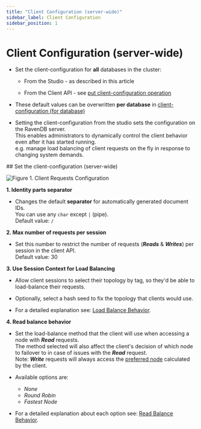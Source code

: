 ```yaml
---
title: "Client Configuration (server-wide)"
sidebar_label: Client Configuration
sidebar_position: 1
---
```



# Client Configuration (server-wide)
<Admonition type="note" title="Note">

* Set the client-configuration for __all__ databases in the cluster:  

  * From the Studio - as described in this article
  
  * From the Client API - see [put client-configuration operation](../../client-api/operations/server-wide/configuration/put-serverwide-client-configuration)

* These default values can be overwritten __per database__ in [client-configuration (for database)](../../studio/database/settings/client-configuration-per-database)

* Setting the client-configuration from the studio sets the configuration on the RavenDB server.  
  This enables administrators to dynamically control the client behavior even after it has started running.  
  e.g. manage load balancing of client requests on the fly in response to changing system demands.

</Admonition>
## Set the client-configuration (server-wide)

![Figure 1. Client Requests Configuration](./assets/client-configuration.png)

**1. Identity parts separator**  

  * Changes the default **separator** for automatically generated document IDs.  
    You can use any `char` except `|` (pipe).  
    Default value: `/`  

**2. Max number of requests per session**  

  * Set this number to restrict the number of requests (***Reads*** & ***Writes***) per session in the client API.  
    Default value: 30  

**3. Use Session Context for Load Balancing**  

  * Allow client sessions to select their topology by tag, 
    so they'd be able to load-balance their requests.  
  
  * Optionally, select a hash seed to fix the topology that clients would use.  

  * For a detailed explanation see: [Load Balance Behavior](../../client-api/configuration/load-balance/load-balance-behavior).

**4. Read balance behavior**  

  * Set the load-balance method that the client will use when accessing a node with ***Read*** requests.  
    The method selected will also affect the client's decision of which node to failover to in case of issues with the ***Read*** request.  
    Note: ***Write*** requests will always access the [preferred node](../../client-api/configuration/load-balance/overview#the-preferred-node) calculated by the client.  

  * Available options are:  
     * _None_  
     * _Round Robin_  
     * _Fastest Node_  

  *  For a detailed explanation about each option see: [Read Balance Behavior](../../client-api/configuration/load-balance/read-balance-behavior). 



